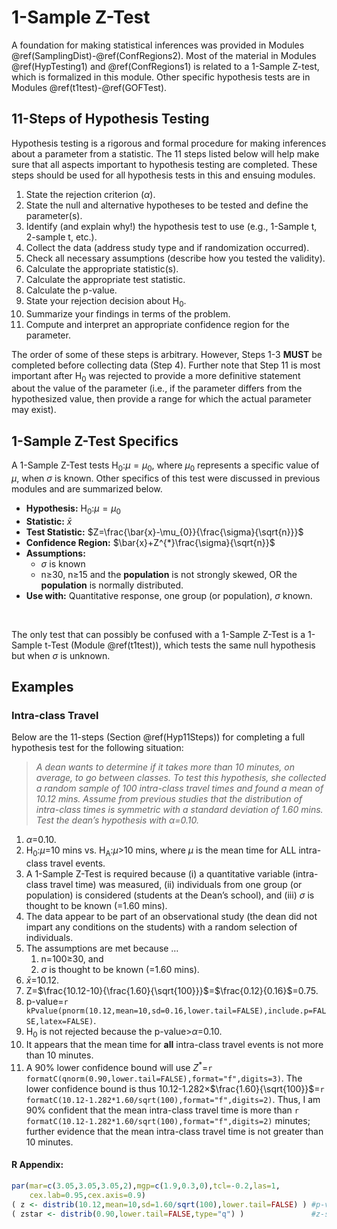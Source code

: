# 1-Sample Z-Test {#Ztest}
A foundation for making statistical inferences was provided in Modules \@ref(SamplingDist)-\@ref(ConfRegions2). Most of the material in Modules \@ref(HypTesting1) and \@ref(ConfRegions1) is related to a 1-Sample Z-test, which is formalized in this module. Other specific hypothesis tests are in Modules \@ref(t1test)-\@ref(GOFTest).

## 11-Steps of Hypothesis Testing {#Hyp11Steps}
Hypothesis testing is a rigorous and formal procedure for making inferences about a parameter from a statistic. The 11 steps listed below will help make sure that all aspects important to hypothesis testing are completed. These steps should be used for all hypothesis tests in this and ensuing modules.

1. State the rejection criterion ($\alpha$).
1. State the null and alternative hypotheses to be tested and define the parameter(s).
1. Identify (and explain why!) the hypothesis test to use (e.g., 1-Sample t, 2-sample t, etc.).
1. Collect the data (address study type and if randomization occurred).
1. Check all necessary assumptions (describe how you tested the validity).
1. Calculate the appropriate statistic(s).
1. Calculate the appropriate test statistic.
1. Calculate the p-value.
1. State your rejection decision about H~0~.
1. Summarize your findings in terms of the problem.
1. Compute and interpret an appropriate confidence region for the parameter.

The order of some of these steps is arbitrary. However, Steps 1-3 **MUST** be completed before collecting data (Step 4). Further note that Step 11 is most important after H~0~ was rejected to provide a more definitive statement about the value of the parameter (i.e., if the parameter differs from the hypothesized value, then provide a range for which the actual parameter may exist).

## 1-Sample Z-Test Specifics {#Specifics1Z}
A 1-Sample Z-Test tests H~0~:$\mu=\mu_{0}$, where $\mu_{0}$ represents a specific value of $\mu$, when $\sigma$ is known. Other specifics of this test were discussed in previous modules and are summarized below.

* **Hypothesis:** H~0~:$\mu=\mu_{0}$
* **Statistic:** $\bar{x}$
* **Test Statistic:** $Z=\frac{\bar{x}-\mu_{0}}{\frac{\sigma}{\sqrt{n}}}$
* **Confidence Region:** $\bar{x}+Z^{*}\frac{\sigma}{\sqrt{n}}$
* **Assumptions:**
    * $\sigma$ is known
    * n&geq;30, n&geq;15 and the **population** is not strongly skewed, OR the **population** is normally distributed.
* **Use with:** Quantitative response, one group (or population), $\sigma$ known.

&nbsp;

The only test that can possibly be confused with a 1-Sample Z-Test is a 1-Sample t-Test (Module \@ref(t1test)), which tests the same null hypothesis but when $\sigma$ is unknown.

## Examples
### Intra-class Travel
Below are the 11-steps (Section \@ref(Hyp11Steps)) for completing a full hypothesis test for the following situation:

> *A dean wants to determine if it takes more than 10 minutes, on average, to go between classes. To test this hypothesis, she collected a random sample of 100 intra-class travel times and found a mean of 10.12 mins. Assume from previous studies that the distribution of intra-class times is symmetric with a standard deviation of 1.60 mins. Test the dean's hypothesis with $\alpha$=0.10.*

1. $\alpha$=0.10.
1. H~0~:$\mu$=10 mins vs. H~A~:$\mu$>10 mins, where $\mu$ is the mean time for ALL intra-class travel events.
1. A 1-Sample Z-Test is required because (i) a quantitative variable (intra-class travel time) was measured, (ii) individuals from one group (or population) is considered (students at the Dean's school), and (iii) $\sigma$ is thought to be known (=1.60 mins).
1. The data appear to be part of an observational study (the dean did not impart any conditions on the students) with a random selection of individuals.
1. The assumptions are met because ...
    1. n=100&geq;30, and
    1. $\sigma$ is thought to be known (=1.60 mins).
1. $\bar{x}$=10.12.
1. Z=$\frac{10.12-10}{\frac{1.60}{\sqrt{100}}}$=$\frac{0.12}{0.16}$=0.75.
1. p-value=`r kPvalue(pnorm(10.12,mean=10,sd=0.16,lower.tail=FALSE),include.p=FALSE,latex=FALSE)`.
1. H~0~ is not rejected because the p-value>$\alpha$=0.10.
1. It appears that the mean time for **all** intra-class travel events is not more than 10 minutes.
1. A 90% lower confidence bound will use $Z^{*}$=`r formatC(qnorm(0.90,lower.tail=FALSE),format="f",digits=3)`. The lower confidence bound is thus 10.12-1.282&times;$\frac{1.60}{\sqrt{100}}$=`r formatC(10.12-1.282*1.60/sqrt(100),format="f",digits=2)`. Thus, I am 90% confident that the mean intra-class travel time is more than `r formatC(10.12-1.282*1.60/sqrt(100),format="f",digits=2)` minutes; further evidence that the mean intra-class travel time is not greater than 10 minutes.

#### R Appendix: {-}
```r
par(mar=c(3.05,3.05,3.05,2),mgp=c(1.9,0.3,0),tcl=-0.2,las=1,
    cex.lab=0.95,cex.axis=0.9)
( z <- distrib(10.12,mean=10,sd=1.60/sqrt(100),lower.tail=FALSE) ) #p-value
( zstar <- distrib(0.90,lower.tail=FALSE,type="q") )               #z-star
```
